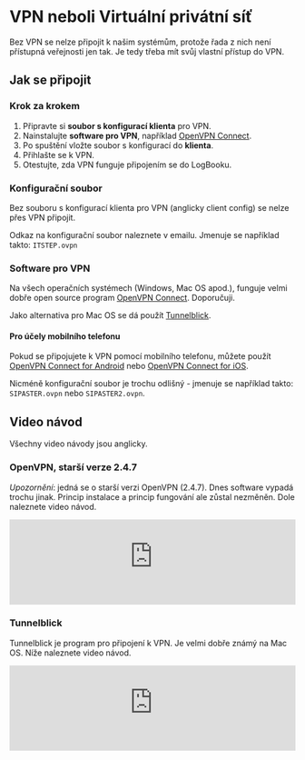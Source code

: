 
# VPN neboli Virtuální privátní síť
Bez VPN se nelze připojit k našim systémům, protože řada z nich není přístupná veřejnosti jen tak. Je tedy třeba mít svůj vlastní přístup do VPN.

## Jak se připojit

### Krok za krokem
1. Připravte si **soubor s konfigurací klienta** pro VPN. 
2. Nainstalujte **software pro VPN**, například [OpenVPN Connect](https://openvpn.net/vpn-client/).
3. Po spuštění vložte soubor s konfigurací do **klienta**.
4. Přihlašte se k VPN.
5. Otestujte, zda VPN funguje připojením se do LogBooku.

### Konfigurační soubor
Bez souboru s konfigurací klienta pro VPN (anglicky client config) se nelze přes VPN připojit.

Odkaz na konfigurační soubor naleznete v emailu. Jmenuje se například takto: `ITSTEP.ovpn`

### Software pro VPN
Na všech operačních systémech (Windows, Mac OS apod.), funguje velmi dobře open source program [OpenVPN Connect](https://openvpn.net/vpn-client/). Doporučuji.

Jako alternativa pro Mac OS se dá použít [Tunnelblick](https://tunnelblick.net/).

#### Pro účely mobilního telefonu
Pokud se připojujete k VPN pomocí mobilního telefonu, můžete použít [OpenVPN Connect for Android](https://play.google.com/store/apps/details?id=com.openvpn.ovpn) nebo [OpenVPN Connect for iOS](https://itunes.apple.com/us/app/openvpn-connect/id869078984?mt=8).

Nicméně konfigurační soubor je trochu odlišný - jmenuje se například takto: `SIPASTER.ovpn` nebo `SIPASTER2.ovpn`.

## Video návod
Všechny video návody jsou anglicky.

### OpenVPN, starší verze 2.4.7
*Upozornění*: jedná se o starší verzi OpenVPN (2.4.7). Dnes software vypadá trochu jinak. Princip instalace a princip fungování ale zůstal nezměněn. Dole naleznete video návod.

<Bleed>
  <iframe width="100%" height="auto" src="https://www.youtube-nocookie.com/embed/zhGN4LdQsms?rel=0&version=3&modestbranding=1&autohide=1&showinfo=0" title="YouTube video player" frameborder="0" allow="accelerometer; autoplay; clipboard-write; encrypted-media; gyroscope; picture-in-picture" allowfullscreen></iframe>
</Bleed>

### Tunnelblick
Tunnelblick je program pro připojení k VPN. Je velmi dobře známý na Mac OS. Níže naleznete video návod.

<Bleed>
  <iframe width="100%" height="auto" src="https://www.youtube-nocookie.com/embed/SXkeVDlw0Fw?rel=0&version=3&modestbranding=1&autohide=1&showinfo=0" title="YouTube video player" frameborder="0" allow="accelerometer; autoplay; clipboard-write; encrypted-media; gyroscope; picture-in-picture" allowfullscreen></iframe>
</Bleed>